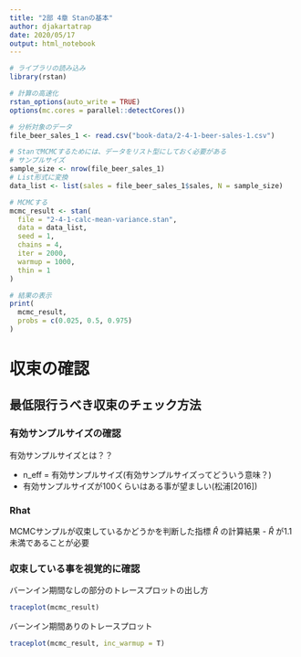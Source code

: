 ```yaml
---
title: "2部 4章 Stanの基本"
author: djakartatrap
date: 2020/05/17
output: html_notebook
---
```


```r
# ライブラリの読み込み
library(rstan)

# 計算の高速化
rstan_options(auto_write = TRUE)
options(mc.cores = parallel::detectCores())

# 分析対象のデータ
file_beer_sales_1 <- read.csv("book-data/2-4-1-beer-sales-1.csv")

# StanでMCMCするためには、データをリスト型にしておく必要がある
# サンプルサイズ
sample_size <- nrow(file_beer_sales_1)
# List形式に変換
data_list <- list(sales = file_beer_sales_1$sales, N = sample_size)

# MCMCする
mcmc_result <- stan(
  file = "2-4-1-calc-mean-variance.stan",
  data = data_list,
  seed = 1,
  chains = 4,
  iter = 2000,
  warmup = 1000,
  thin = 1
)

# 結果の表示
print(
  mcmc_result,
  probs = c(0.025, 0.5, 0.975)
)
```

# 収束の確認

## 最低限行うべき収束のチェック方法

### 有効サンプルサイズの確認
有効サンプルサイズとは？？

-  n_eff = 有効サンプルサイズ(有効サンプルサイズってどういう意味？)
- 有効サンプルサイズが100くらいはある事が望ましい(松浦[2016])

### Rhat
MCMCサンプルが収束しているかどうかを判断した指標 $\hat{R}$ の計算結果
- $\hat{R}$ が1.1未満であることが必要

### 収束している事を視覚的に確認
バーンイン期間なしの部分のトレースプロットの出し方
```r
traceplot(mcmc_result)
````

バーンイン期間ありのトレースプロット
```r
traceplot(mcmc_result, inc_warmup = T)
```
